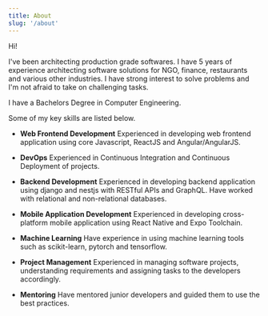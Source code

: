 ```yaml
---
title: About
slug: '/about'
---
```


Hi!

I've been architecting production grade softwares. I have 5 years of experience architecting software solutions for NGO, finance, restaurants and various other industries. I have strong interest to solve problems and I'm not afraid to take on challenging tasks.

I have a Bachelors Degree in Computer Engineering.

Some of my key skills are listed below.

- **Web Frontend Development** Experienced in developing web frontend application using core Javascript, ReactJS and Angular/AngularJS.

* **DevOps** Experienced in Continuous Integration and Continuous Deployment of projects.

* **Backend Development** Experienced in developing backend application using django and nestjs with RESTful APIs and GraphQL. Have worked with relational and non-relational databases.

* **Mobile Application Development** Experienced in developing cross-platform mobile application using React Native and Expo Toolchain.

* **Machine Learning** Have experience in using machine learning tools such as scikit-learn, pytorch and tensorflow.

* **Project Management** Experienced in managing software projects, understanding requirements and assigning tasks to the developers accordingly.

* **Mentoring** Have mentored junior developers and guided them to use the best practices.
